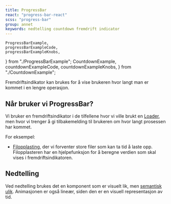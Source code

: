 ```yaml
---
title: ProgressBar
react: "progress-bar-react"
scss: "progress-bar"
group: annet
keywords: nedtelling countdown fremdrift indicator
---
```


    ProgressBarExample,
    progressBarExampleCode,
    progressBarExampleKnobs,
} from "./ProgressBarExample";
    CountdownExample,
    countdownExampleCode,
    countdownExampleKnobs,
} from "./CountdownExample";

<Ingress>
    Fremdriftsindikator kan brukes for å vise brukeren hvor langt man er kommet
    i en lengre operasjon.
</Ingress>

<ComponentExample
    component={ProgressBarExample}
    knobs={progressBarExampleKnobs}
    codeExample={progressBarExampleCode}
/>

## Når bruker vi ProgressBar?

Vi bruker en fremdriftsindikator i de tilfellene hvor vi ville brukt en [Loader](/komponenter/loader), men hvor vi trenger å gi tilbakemelding til brukeren om hvor langt prosessen har kommet.

For eksempel:

-   [Filopplasting](/komponenter/fileinput), der vi forventer store filer som kan ta tid å laste opp. Filopplasteren har en hjelpefunksjon for å beregne verdien som skal vises i fremdriftsindikatoren.

## Nedtelling

Ved nedtelling brukes det en komponent som er visuelt lik, men [semantisk ulik](https://developer.mozilla.org/en-US/docs/Web/Accessibility/ARIA/Roles/timer_role). Animasjonen er også lineær, siden den er en visuell representasjon av tid.

<ComponentExample
    title="Countdown"
    component={CountdownExample}
    knobs={countdownExampleKnobs}
    codeExample={countdownExampleCode}
/>
